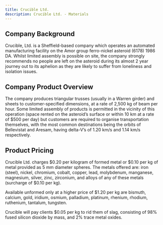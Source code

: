 ```yaml
---
title: Crucible Ltd.
description: Crucible Ltd. - Materials
---
```


## Company Background

Crucible, Ltd. is a Sheffield-based company which operates an automated manufacturing facility on the Amor group ferro-nickel asteroid (6178) 1986 DA. Whilst limited assembly is possible on site, the company strongly recommends no people are left on the asteroid during its almost 2 year journey out to its aphelion as they are likely to suffer from loneliness and isolation issues.

## Company Product Overview

The company produces triangular trusses (usually in a Warren girder) and sheets to customer-specified dimensions, at a rate of 2,500 kg of beam per hour. Some limited assembly of products is permitted in the vicinity of this operation (space rented on the asteroid’s surface or within 10 km at a rate of $500 per day) but customers are required to organise transportation themselves, with the most common destinations being the orbits of Bellevistat and Aresam, having delta-V’s of 1.20 km/s and 1.14 km/s respectively.

## Product Pricing

Crucible Ltd. charges $0.20 per kilogram of formed metal or $0.10 per kg of metal provided as 5 mm diameter spheres. The metals offered are: iron (steel), nickel, chromium, cobalt, copper, lead, molybdenum, manganese, magnesium, silver, zinc, zirconium, and alloys of any of these metals (surcharge of $0.10 per kg).

Available unformed only at a higher price of $1.20 per kg are bismuth, calcium, gold, iridium, osmium, palladium, platinum, rhenium, rhodium, ruthenium, tantalum, tungsten.

Crucible will pay clients $0.05 per kg to rid them of slag, consisting of 98% fused silicon dioxide by mass, and 2% trace metal oxides.
